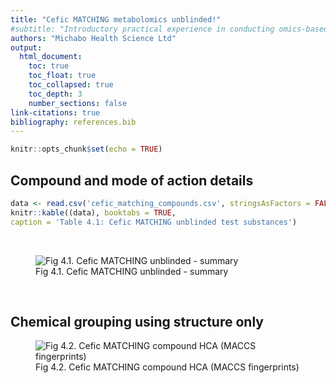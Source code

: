 ```yaml
---
title: "Cefic MATCHING metabolomics unblinded!"
#subtitle: "Introductory practical experience in conducting omics-based grouping"
authors: "Michabo Health Science Ltd"
output: 
  html_document:
    toc: true
    toc_float: true
    toc_collapsed: true
    toc_depth: 3
    number_sections: false
link-citations: true
bibliography: references.bib
---
```


```r
knitr::opts_chunk$set(echo = TRUE)
```


## Compound and mode of action details

```r
data <- read.csv('cefic_matching_compounds.csv', stringsAsFactors = FALSE, header = TRUE, check.names=FALSE)
knitr::kable((data), booktabs = TRUE,
caption = 'Table 4.1: Cefic MATCHING unblinded test substances')
```

&nbsp;


![Fig 4.1. Cefic MATCHING unblinded - summary](cefic_matching_compounds.png)

&nbsp;

## Chemical grouping using structure only

<!-- ![Fig 4.2. Cefic MATCHING compound PCA (MACCS fingerprints)](cefic_matching_compounds_pca_maccs.png){width=400px} -->

<!-- &nbsp; -->

![Fig 4.2. Cefic MATCHING compound HCA (MACCS fingerprints)](cefic_matching_compounds_hca_maccs.png)

&nbsp;


